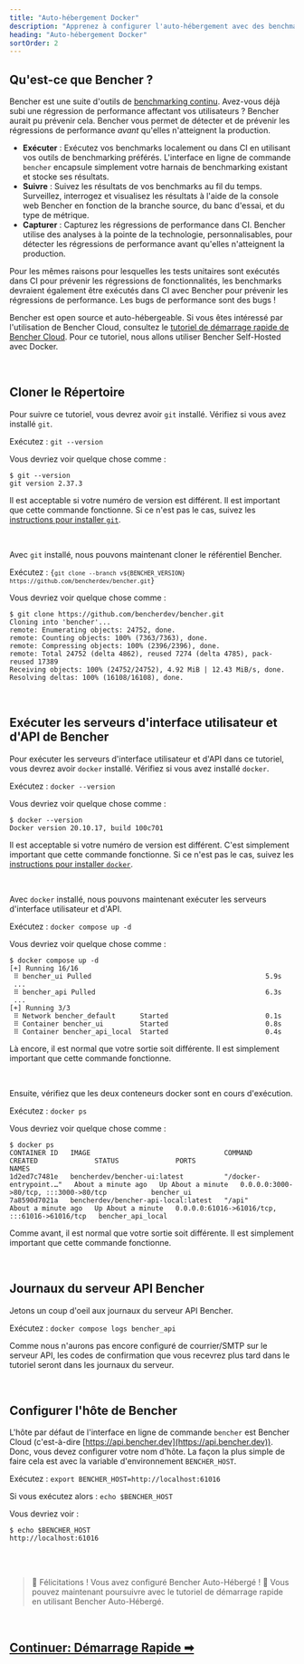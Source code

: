 ```yaml
---
title: "Auto-hébergement Docker"
description: "Apprenez à configurer l'auto-hébergement avec des benchmarks continus avec Bencher"
heading: "Auto-hébergement Docker"
sortOrder: 2
---
```



## Qu'est-ce que Bencher ?

Bencher est une suite d'outils de [benchmarking continu](/docs/fr/explanation/continuous-benchmarking/).
Avez-vous déjà subi une régression de performance affectant vos utilisateurs ?
Bencher aurait pu prévenir cela.
Bencher vous permet de détecter et de prévenir les régressions de performance _avant_ qu'elles n'atteignent la production.

- **Exécuter** : Exécutez vos benchmarks localement ou dans CI en utilisant vos outils de benchmarking préférés. L'interface en ligne de commande `bencher` encapsule simplement votre harnais de benchmarking existant et stocke ses résultats.
- **Suivre** : Suivez les résultats de vos benchmarks au fil du temps. Surveillez, interrogez et visualisez les résultats à l'aide de la console web Bencher en fonction de la branche source, du banc d'essai, et du type de métrique.
- **Capturer** : Capturez les régressions de performance dans CI. Bencher utilise des analyses à la pointe de la technologie, personnalisables, pour détecter les régressions de performance avant qu'elles n'atteignent la production.

Pour les mêmes raisons pour lesquelles les tests unitaires sont exécutés dans CI pour prévenir les régressions de fonctionnalités, les benchmarks devraient également être exécutés dans CI avec Bencher pour prévenir les régressions de performance. Les bugs de performance sont des bugs !

Bencher est open source et auto-hébergeable.
Si vous êtes intéressé par l'utilisation de Bencher Cloud, consultez le [tutoriel de démarrage rapide de Bencher Cloud](/docs/fr/tutorial/quick-start/).
Pour ce tutoriel, nous allons utiliser Bencher Self-Hosted avec Docker.

<br />

## Cloner le Répertoire

Pour suivre ce tutoriel, vous devrez avoir `git` installé.
Vérifiez si vous avez installé `git`.

Exécutez : `git --version`

Vous devriez voir quelque chose comme :

```
$ git --version
git version 2.37.3
```

Il est acceptable si votre numéro de version est différent.
Il est important que cette commande fonctionne.
Si ce n'est pas le cas, suivez les [instructions pour installer `git`](https://git-scm.com/book/en/v2/Getting-Started-Installing-Git).

<br />

Avec `git` installé, nous pouvons maintenant cloner le référentiel Bencher.

Exécutez : <code>{`git clone --branch v${BENCHER_VERSION} https://github.com/bencherdev/bencher.git`}</code>

Vous devriez voir quelque chose comme :

```
$ git clone https://github.com/bencherdev/bencher.git
Cloning into 'bencher'...
remote: Enumerating objects: 24752, done.
remote: Counting objects: 100% (7363/7363), done.
remote: Compressing objects: 100% (2396/2396), done.
remote: Total 24752 (delta 4862), reused 7274 (delta 4785), pack-reused 17389
Receiving objects: 100% (24752/24752), 4.92 MiB | 12.43 MiB/s, done.
Resolving deltas: 100% (16108/16108), done.
```

<br />

## Exécuter les serveurs d'interface utilisateur et d'API de Bencher

Pour exécuter les serveurs d'interface utilisateur et d'API dans ce tutoriel, vous devrez avoir `docker` installé.
Vérifiez si vous avez installé `docker`.

Exécutez : `docker --version`

Vous devriez voir quelque chose comme :

```
$ docker --version
Docker version 20.10.17, build 100c701
```

Il est acceptable si votre numéro de version est différent. C'est simplement important que cette commande fonctionne.
Si ce n'est pas le cas, suivez les [instructions pour installer `docker`](https://docs.docker.com/get-docker/).

<br />

Avec `docker` installé, nous pouvons maintenant exécuter les serveurs d'interface utilisateur et d'API.

Exécutez : `docker compose up -d`

Vous devriez voir quelque chose comme :

```
$ docker compose up -d
[+] Running 16/16
 ⠿ bencher_ui Pulled                                           5.9s
 ...
 ⠿ bencher_api Pulled                                          6.3s
 ...
[+] Running 3/3
 ⠿ Network bencher_default      Started                        0.1s
 ⠿ Container bencher_ui         Started                        0.8s
 ⠿ Container bencher_api_local  Started                        0.4s
```

Là encore, il est normal que votre sortie soit différente. Il est simplement important que cette commande fonctionne.

<br />

Ensuite, vérifiez que les deux conteneurs docker sont en cours d'exécution.

Exécutez : `docker ps`

Vous devriez voir quelque chose comme :

```
$ docker ps
CONTAINER ID   IMAGE                                 COMMAND                  CREATED              STATUS              PORTS                                           NAMES
1d2ed7c7481e   bencherdev/bencher-ui:latest          "/docker-entrypoint.…"   About a minute ago   Up About a minute   0.0.0.0:3000->80/tcp, :::3000->80/tcp           bencher_ui
7a8590d7021a   bencherdev/bencher-api-local:latest   "/api"                   About a minute ago   Up About a minute   0.0.0.0:61016->61016/tcp, :::61016->61016/tcp   bencher_api_local
```

Comme avant, il est normal que votre sortie soit différente. Il est simplement important que cette commande fonctionne.

<br />

## Journaux du serveur API Bencher

Jetons un coup d'oeil aux journaux du serveur API Bencher.

Exécutez : `docker compose logs bencher_api`

Comme nous n'aurons pas encore configuré de courrier/SMTP sur le serveur API,
les codes de confirmation que vous recevrez plus tard dans le tutoriel seront dans les journaux du serveur.

<br />

## Configurer l'hôte de Bencher

L'hôte par défaut de l'interface en ligne de commande `bencher` est Bencher Cloud (c'est-à-dire [https://api.bencher.dev](https://api.bencher.dev)).
Donc, vous devez configurer votre nom d'hôte. La façon la plus simple de faire cela est avec la variable d'environnement `BENCHER_HOST`.

Exécutez : `export BENCHER_HOST=http://localhost:61016`

Si vous exécutez alors : `echo $BENCHER_HOST`

Vous devriez voir :

```
$ echo $BENCHER_HOST
http://localhost:61016
```

<br />
<br />

> 🐰 Félicitations ! Vous avez configuré Bencher Auto-Hébergé ! 🎉
> Vous pouvez maintenant poursuivre avec le tutoriel de démarrage rapide en utilisant Bencher Auto-Hébergé.

<br />

<h2><a href="/docs/fr/tutorial/quick-start/">Continuer: Démarrage Rapide ➡</a></h2>
